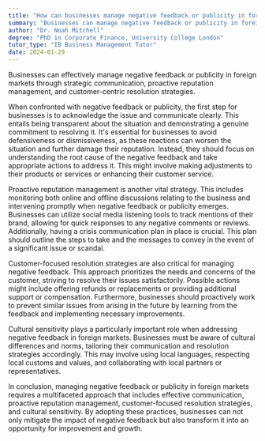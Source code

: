 ```yaml
---
title: "How can businesses manage negative feedback or publicity in foreign markets?"
summary: "Businesses can manage negative feedback or publicity in foreign markets through effective communication, proactive reputation management, and customer-focused resolution strategies."
author: "Dr. Noah Mitchell"
degree: "PhD in Corporate Finance, University College London"
tutor_type: "IB Business Management Tutor"
date: 2024-01-29
---
```


Businesses can effectively manage negative feedback or publicity in foreign markets through strategic communication, proactive reputation management, and customer-centric resolution strategies.

When confronted with negative feedback or publicity, the first step for businesses is to acknowledge the issue and communicate clearly. This entails being transparent about the situation and demonstrating a genuine commitment to resolving it. It's essential for businesses to avoid defensiveness or dismissiveness, as these reactions can worsen the situation and further damage their reputation. Instead, they should focus on understanding the root cause of the negative feedback and take appropriate actions to address it. This might involve making adjustments to their products or services or enhancing their customer service.

Proactive reputation management is another vital strategy. This includes monitoring both online and offline discussions relating to the business and intervening promptly when negative feedback or publicity emerges. Businesses can utilize social media listening tools to track mentions of their brand, allowing for quick responses to any negative comments or reviews. Additionally, having a crisis communication plan in place is crucial. This plan should outline the steps to take and the messages to convey in the event of a significant issue or scandal.

Customer-focused resolution strategies are also critical for managing negative feedback. This approach prioritizes the needs and concerns of the customer, striving to resolve their issues satisfactorily. Possible actions might include offering refunds or replacements or providing additional support or compensation. Furthermore, businesses should proactively work to prevent similar issues from arising in the future by learning from the feedback and implementing necessary improvements.

Cultural sensitivity plays a particularly important role when addressing negative feedback in foreign markets. Businesses must be aware of cultural differences and norms, tailoring their communication and resolution strategies accordingly. This may involve using local languages, respecting local customs and values, and collaborating with local partners or representatives.

In conclusion, managing negative feedback or publicity in foreign markets requires a multifaceted approach that includes effective communication, proactive reputation management, customer-focused resolution strategies, and cultural sensitivity. By adopting these practices, businesses can not only mitigate the impact of negative feedback but also transform it into an opportunity for improvement and growth.
    